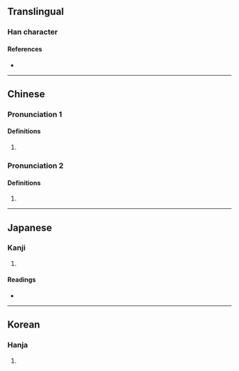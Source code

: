 {{character info}}
==Translingual==

===Han character===
{{Han char|rn=9|rad=人|as=08|sn=10|four=23211|canj=OJCM|ids=⿰亻空}}

====References====
* {{Han ref|kx=0108.160|dkj=00787|dj=0231.060|hdz=10184.050|uh=5025|ud=20517|bh=ADC3|bd=44483}}

----

==Chinese==
{{zh-forms}}

===Pronunciation 1===
{{zh-pron
|m=kōng
|c=hung1
|mc=1
|oc=1
}}

====Definitions====
{{zh-hanzi}}

# {{zh-only|倥侗}}

===Pronunciation 2===
{{zh-pron
|m=kǒng
|c=hung2
|mc=2+3
|oc=2+3
}}

====Definitions====
{{zh-hanzi}}

# {{zh-only|倥傯}}

----

==Japanese==

===Kanji===
{{ja-kanji|grade=|rs=人08}}

# {{rfdef|ja|sort=人08}}

====Readings====
* {{ja-readings
|goon=くう
|kanon=こう
|kun=ぬか-る
}}

----

==Korean==

===Hanja===
{{ko-hanja|hangeul=공|rv=gong|mr=kong}}

# {{rfdef|ko|sort=人08}}